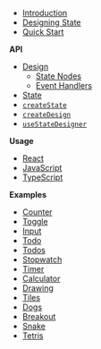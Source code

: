 - [Introduction](/)
- [Designing State](/designing-state)
- [Quick Start](/docs/quick-start)

**API**

- [Design](/docs/api/design)
  - [State Nodes](/docs/api/design/state-nodes)
  - [Event Handlers](/docs/api/design/event-handlers)
- [State](/docs/api/state)
- [`createState`](/docs/api/createState)
- [`createDesign`](/docs/api/createDesign)
- [`useStateDesigner`](/docs/api/useStateDesigner)

**Usage**

- [React](/docs/usage/react)
- [JavaScript](/docs/usage/javascript)
- [TypeScript](/docs/usage/typescript)

<!-- **Learn**

- [Intro](/docs/learn/intro)
- [State](/docs/learn/state)
- [Events](/docs/learn/events)
- [Handlers](/docs/learn/event-handlers)
- [States](/docs/learn/states)
- [Transitions](/docs/learn/transitions)
- [Data](/docs/learn/data)
- [Values](/docs/learn/values)
- [Actions](/docs/learn/actions)
- [Conditions](/docs/learn/conditions)
- [Results](/docs/learn/results)
- [Transition Events](/docs/learn/transition-events)
- [Repeat Events](/docs/learn/repeat-events)
- [Async Events](/docs/learn/async-events) -->

**Examples**

- [Counter](/examples/counter)
- [Toggle](/examples/toggle)
- [Input](/examples/input)
- [Todo](/examples/todo)
- [Todos](/examples/todos)
- [Stopwatch](/examples/stopwatch)
- [Timer](/examples/timer)
- [Calculator](/examples/calculator)
- [Drawing](/examples/drawing)
- [Tiles](/examples/tiles)
- [Dogs](/examples/dogs)
- [Breakout](/examples/breakout)
- [Snake](/examples/snake)
- [Tetris](/examples/tetris)

